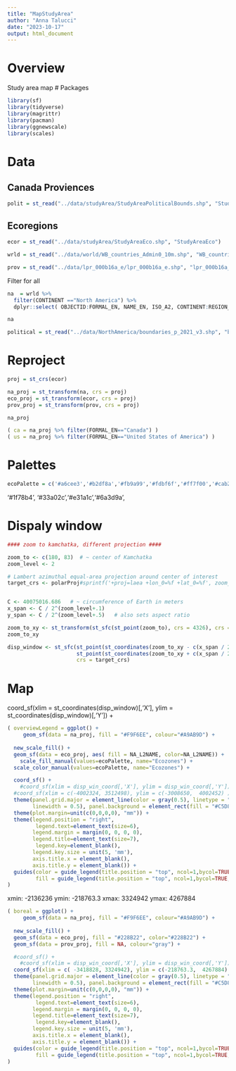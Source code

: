 ```yaml
---
title: "MapStudyArea"
author: "Anna Talucci"
date: "2023-10-17"
output: html_document
---
```


# Overview
Study area map
# Packages
```r
library(sf)
library(tidyverse)
library(magrittr)
library(pacman)
library(ggnewscale)
library(scales)
```

# Data 
## Canada Proviences
```r
polit = st_read("../data/studyArea/StudyAreaPoliticalBounds.shp", "StudyAreaPoliticalBounds")
```

## Ecoregions
```r
ecor = st_read("../data/studyArea/StudyAreaEco.shp", "StudyAreaEco")
```
```r
wrld = st_read("../data/world/WB_countries_Admin0_10m.shp", "WB_countries_Admin0_10m")
```

```r
prov = st_read("../data/lpr_000b16a_e/lpr_000b16a_e.shp", "lpr_000b16a_e")
```


Filter for all
```r
na  = wrld %>% 
  filter(CONTINENT =="North America") %>%
  dplyr::select( OBJECTID:FORMAL_EN, NAME_EN, ISO_A2, CONTINENT:REGION_WB, Shape_Leng:geometry) 
```


```r
na
```
```r
political = st_read("../data/NorthAmerica/boundaries_p_2021_v3.shp", "boundaries_p_2021_v3")
```

# Reproject
```r
proj = st_crs(ecor)
```
```r
na_proj = st_transform(na, crs = proj)
eco_proj = st_transform(ecor, crs = proj)
prov_proj = st_transform(prov, crs = proj)
```

```r
na_proj
```
```r
( ca = na_proj %>% filter(FORMAL_EN=="Canada") )
( us = na_proj %>% filter(FORMAL_EN=="United States of America") )
```

# Palettes

```r
ecoPalette = c('#a6cee3','#b2df8a','#fb9a99','#fdbf6f','#ff7f00','#cab2d6','#ffff99')
```
 '#1f78b4', '#33a02c','#e31a1c','#6a3d9a',

# Dispaly window
```r
#### zoom to kamchatka, different projection ####

zoom_to <- c(180, 83)  # ~ center of Kamchatka
zoom_level <- 2

# Lambert azimuthal equal-area projection around center of interest
target_crs <- polarProj#sprintf('+proj=laea +lon_0=%f +lat_0=%f', zoom_to[1], zoom_to[2])


C <- 40075016.686   # ~ circumference of Earth in meters
x_span <- C / 2^(zoom_level+.1)
y_span <- C / 2^(zoom_level+.5)   # also sets aspect ratio

zoom_to_xy <- st_transform(st_sfc(st_point(zoom_to), crs = 4326), crs = target_crs)
zoom_to_xy

disp_window <- st_sfc(st_point(st_coordinates(zoom_to_xy - c(x_span / 2, y_span / 2))),
                      st_point(st_coordinates(zoom_to_xy + c(x_span / 2, y_span / 2))),
                      crs = target_crs)

```
# Map
 coord_sf(xlim = st_coordinates(disp_window)[,'X'], ylim = st_coordinates(disp_window)[,'Y']) +
```r
( overviewLegend = ggplot() +
     geom_sf(data = na_proj, fill = "#F9F6EE", colour="#A9AB9D") +
   
  new_scale_fill() +
  geom_sf(data = eco_proj, aes( fill = NA_L2NAME, color=NA_L2NAME)) +
    scale_fill_manual(values=ecoPalette, name="Ecozones") +
  scale_color_manual(values=ecoPalette, name="Ecozones") +

  coord_sf() +
    #coord_sf(xlim = disp_win_coord[,'X'], ylim = disp_win_coord[,'Y']) +
  #coord_sf(xlim = c(-4002324, 3512498), ylim = c(-3008650,  4002452) ) +
  theme(panel.grid.major = element_line(color = gray(0.5), linetype = "dashed", 
        linewidth = 0.5), panel.background = element_rect(fill = "#C5D8D7")) +
  theme(plot.margin=unit(c(0,0,0,0), "mm")) + 
  theme(legend.position = "right",
         legend.text=element_text(size=6),
        legend.margin = margin(0, 0, 0, 0),
        legend.title=element_text(size=7),
         legend.key=element_blank(),
        legend.key.size = unit(5, 'mm'),
        axis.title.x = element_blank(), 
        axis.title.y = element_blank()) +
  guides(color = guide_legend(title.position = "top", ncol=1,bycol=TRUE, override.aes = list(size = 4)),
         fill = guide_legend(title.position = "top", ncol=1,bycol=TRUE, override.aes = list(size = 4)))
)
```

xmin: -2136236 ymin: -218763.3 xmax: 3324942 ymax: 4267884
```r
( boreal = ggplot() +
     geom_sf(data = na_proj, fill = "#F9F6EE", colour="#A9AB9D") +
   
  new_scale_fill() +
  geom_sf(data = eco_proj, fill = "#228B22", color="#228B22") +
  geom_sf(data = prov_proj, fill = NA, colour="gray") +

  #coord_sf() +
    #coord_sf(xlim = disp_win_coord[,'X'], ylim = disp_win_coord[,'Y']) +
  coord_sf(xlim = c( -3418828, 3324942), ylim = c(-218763.3,  4267884) ) +
  theme(panel.grid.major = element_line(color = gray(0.5), linetype = "dashed", 
        linewidth = 0.5), panel.background = element_rect(fill = "#C5D8D7")) +
  theme(plot.margin=unit(c(0,0,0,0), "mm")) + 
  theme(legend.position = "right",
         legend.text=element_text(size=6),
        legend.margin = margin(0, 0, 0, 0),
        legend.title=element_text(size=7),
         legend.key=element_blank(),
        legend.key.size = unit(5, 'mm'),
        axis.title.x = element_blank(), 
        axis.title.y = element_blank()) +
  guides(color = guide_legend(title.position = "top", ncol=1,bycol=TRUE, override.aes = list(size = 4)),
         fill = guide_legend(title.position = "top", ncol=1,bycol=TRUE, override.aes = list(size = 4)))
)
```